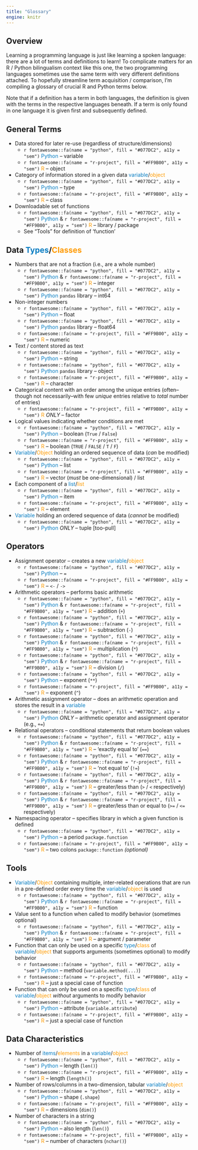```yaml
---
title: "Glossary"
engine: knitr
---
```


## Overview

Learning a programming language is just like learning a spoken language: there are a lot of terms and definitions to learn! To complicate matters for an R / Python bilingualism context like this one, the two programming languages sometimes use the same term with very different definitions attached. To hopefully streamline term acquisition / comparison, I'm compiling a glossary of crucial R and Python terms below.

Note that if a definition has a term in both languages, the definition is given with the terms in the respective languages beneath. If a term is only found in one language it is given first and subsequently defined.

## General Terms

- Data stored for later re-use (regardless of structure/dimensions)
    - `r fontawesome::fa(name = "python", fill = "#077DC2", a11y = "sem")` <span style="color:#077DC2">Python</span> -- variable
    -  `r fontawesome::fa(name = "r-project", fill = "#FF9B00", a11y = "sem")` <span style="color:#FF9B00">R</span> -- object

- Category of information stored in a given data <span style="color:#077DC2">variable</span>/<span style="color:#FF9B00">object</span>
    - `r fontawesome::fa(name = "python", fill = "#077DC2", a11y = "sem")` <span style="color:#077DC2">Python</span> -- type
    -  `r fontawesome::fa(name = "r-project", fill = "#FF9B00", a11y = "sem")` <span style="color:#FF9B00">R</span> -- class

- Downloadable set of functions
    - `r fontawesome::fa(name = "python", fill = "#077DC2", a11y = "sem")` <span style="color:#077DC2">Python</span> & `r fontawesome::fa(name = "r-project", fill = "#FF9B00", a11y = "sem")` <span style="color:#FF9B00">R</span> -- library / package
    - See "Tools" for definition of 'function'

## Data <span style="color:#077DC2">Types</span>/<span style="color:#FF9B00">Classes</span>

- Numbers that are not a fraction (i.e., are a whole number)
    - `r fontawesome::fa(name = "python", fill = "#077DC2", a11y = "sem")` <span style="color:#077DC2">Python</span> & `r fontawesome::fa(name = "r-project", fill = "#FF9B00", a11y = "sem")` <span style="color:#FF9B00">R</span> -- integer
    - `r fontawesome::fa(name = "python", fill = "#077DC2", a11y = "sem")` <span style="color:#077DC2">Python</span> `pandas` library -- int64

- Non-integer numbers
    - `r fontawesome::fa(name = "python", fill = "#077DC2", a11y = "sem")` <span style="color:#077DC2">Python</span> -- float
    - `r fontawesome::fa(name = "python", fill = "#077DC2", a11y = "sem")` <span style="color:#077DC2">Python</span> `pandas` library -- float64
    -  `r fontawesome::fa(name = "r-project", fill = "#FF9B00", a11y = "sem")` <span style="color:#FF9B00">R</span> -- numeric

- Text / content stored as text
    - `r fontawesome::fa(name = "python", fill = "#077DC2", a11y = "sem")` <span style="color:#077DC2">Python</span> -- string
    - `r fontawesome::fa(name = "python", fill = "#077DC2", a11y = "sem")` <span style="color:#077DC2">Python</span> `pandas` library -- object
    -  `r fontawesome::fa(name = "r-project", fill = "#FF9B00", a11y = "sem")` <span style="color:#FF9B00">R</span> -- character

- Categorical content with an order among the unique entries (often--though not necessarily--with few _unique_ entries relative to _total_ number of entries)
    -  `r fontawesome::fa(name = "r-project", fill = "#FF9B00", a11y = "sem")` <span style="color:#FF9B00">R</span> _ONLY_ -- factor

- Logical values indicating whether conditions are met
    - `r fontawesome::fa(name = "python", fill = "#077DC2", a11y = "sem")` <span style="color:#077DC2">Python</span> -- boolean (`True` / `False`)
    -  `r fontawesome::fa(name = "r-project", fill = "#FF9B00", a11y = "sem")` <span style="color:#FF9B00">R</span> -- boolean (`TRUE` / `FALSE` / `T` / `F`)

- <span style="color:#077DC2">Variable</span>/<span style="color:#FF9B00">Object</span> holding an ordered sequence of data (_can_ be modified)
   - `r fontawesome::fa(name = "python", fill = "#077DC2", a11y = "sem")` <span style="color:#077DC2">Python</span> -- list
    -  `r fontawesome::fa(name = "r-project", fill = "#FF9B00", a11y = "sem")` <span style="color:#FF9B00">R</span> -- vector (_must_ be one-dimensional) / list

- Each component of a <span style="color:#077DC2">list</span>/<span style="color:#FF9B00">list</span>
   - `r fontawesome::fa(name = "python", fill = "#077DC2", a11y = "sem")` <span style="color:#077DC2">Python</span> -- item
    -  `r fontawesome::fa(name = "r-project", fill = "#FF9B00", a11y = "sem")` <span style="color:#FF9B00">R</span> -- element

- <span style="color:#077DC2">Variable</span> holding an ordered sequence of data (_cannot_ be modified)
   - `r fontawesome::fa(name = "python", fill = "#077DC2", a11y = "sem")` <span style="color:#077DC2">Python</span> _ONLY_ -- tuple [too-pull]

## Operators

- Assignment operator -- creates a new <span style="color:#077DC2">variable</span>/<span style="color:#FF9B00">object</span>
    - `r fontawesome::fa(name = "python", fill = "#077DC2", a11y = "sem")` <span style="color:#077DC2">Python</span> -- `=`
    -  `r fontawesome::fa(name = "r-project", fill = "#FF9B00", a11y = "sem")` <span style="color:#FF9B00">R</span> -- `<-` / `->`

- Arithmetic operators -- performs basic arithmetic
    - `r fontawesome::fa(name = "python", fill = "#077DC2", a11y = "sem")` <span style="color:#077DC2">Python</span> & `r fontawesome::fa(name = "r-project", fill = "#FF9B00", a11y = "sem")` <span style="color:#FF9B00">R</span> -- addition (`+`)
    - `r fontawesome::fa(name = "python", fill = "#077DC2", a11y = "sem")` <span style="color:#077DC2">Python</span> & `r fontawesome::fa(name = "r-project", fill = "#FF9B00", a11y = "sem")` <span style="color:#FF9B00">R</span> -- subtraction (`-`)
    - `r fontawesome::fa(name = "python", fill = "#077DC2", a11y = "sem")` <span style="color:#077DC2">Python</span> & `r fontawesome::fa(name = "r-project", fill = "#FF9B00", a11y = "sem")` <span style="color:#FF9B00">R</span> -- multiplication (`*`)
    - `r fontawesome::fa(name = "python", fill = "#077DC2", a11y = "sem")` <span style="color:#077DC2">Python</span> & `r fontawesome::fa(name = "r-project", fill = "#FF9B00", a11y = "sem")` <span style="color:#FF9B00">R</span> -- division (`/`)
    - `r fontawesome::fa(name = "python", fill = "#077DC2", a11y = "sem")` <span style="color:#077DC2">Python</span> -- exponent (`**`)
    -  `r fontawesome::fa(name = "r-project", fill = "#FF9B00", a11y = "sem")` <span style="color:#FF9B00">R</span> -- exponent (`^`)

- Arithmetic assignment operator -- does an arithmetic operation and stores the result in a <span style="color:#077DC2">variable</span>
    - `r fontawesome::fa(name = "python", fill = "#077DC2", a11y = "sem")` <span style="color:#077DC2">Python</span> _ONLY_ -- arithmetic operator and assignment operator (e.g., `+=`)

- Relational operators -- conditional statements that return boolean values
    - `r fontawesome::fa(name = "python", fill = "#077DC2", a11y = "sem")` <span style="color:#077DC2">Python</span> & `r fontawesome::fa(name = "r-project", fill = "#FF9B00", a11y = "sem")` <span style="color:#FF9B00">R</span> -- 'exactly equal to' (`==`)
    - `r fontawesome::fa(name = "python", fill = "#077DC2", a11y = "sem")` <span style="color:#077DC2">Python</span> & `r fontawesome::fa(name = "r-project", fill = "#FF9B00", a11y = "sem")` <span style="color:#FF9B00">R</span> -- 'not equal to' (`!=`)
    - `r fontawesome::fa(name = "python", fill = "#077DC2", a11y = "sem")` <span style="color:#077DC2">Python</span> & `r fontawesome::fa(name = "r-project", fill = "#FF9B00", a11y = "sem")` <span style="color:#FF9B00">R</span> -- greater/less than (`>` / `<` respectively)
    - `r fontawesome::fa(name = "python", fill = "#077DC2", a11y = "sem")` <span style="color:#077DC2">Python</span> & `r fontawesome::fa(name = "r-project", fill = "#FF9B00", a11y = "sem")` <span style="color:#FF9B00">R</span> -- greater/less than or equal to (`>=` / `<=` respectively)

- Namespacing operator -- specifies library in which a given function is defined
    - `r fontawesome::fa(name = "python", fill = "#077DC2", a11y = "sem")` <span style="color:#077DC2">Python</span> -- a period `package.function`
    -  `r fontawesome::fa(name = "r-project", fill = "#FF9B00", a11y = "sem")` <span style="color:#FF9B00">R</span> -- two colons `package::function` _(optional)_

## Tools

- <span style="color:#077DC2">Variable</span>/<span style="color:#FF9B00">Object</span> containing multiple, inter-related operations that are run in a pre-defined order every time the <span style="color:#077DC2">variable</span>/<span style="color:#FF9B00">object</span> is used
    - `r fontawesome::fa(name = "python", fill = "#077DC2", a11y = "sem")` <span style="color:#077DC2">Python</span> & `r fontawesome::fa(name = "r-project", fill = "#FF9B00", a11y = "sem")` <span style="color:#FF9B00">R</span> -- function

- Value sent to a function when called to modify behavior (sometimes optional)
    - `r fontawesome::fa(name = "python", fill = "#077DC2", a11y = "sem")` <span style="color:#077DC2">Python</span> & `r fontawesome::fa(name = "r-project", fill = "#FF9B00", a11y = "sem")` <span style="color:#FF9B00">R</span> -- argument / parameter

- Function that can only be used on a specific <span style="color:#077DC2">type</span>/<span style="color:#FF9B00">class</span> of <span style="color:#077DC2">variable</span>/<span style="color:#FF9B00">object</span> that supports arguments (sometimes optional) to modify behavior
    - `r fontawesome::fa(name = "python", fill = "#077DC2", a11y = "sem")` <span style="color:#077DC2">Python</span> -- method (`variable.method(...)`)
    -  `r fontawesome::fa(name = "r-project", fill = "#FF9B00", a11y = "sem")` <span style="color:#FF9B00">R</span> -- just a special case of function

- Function that can only be used on a specific <span style="color:#077DC2">type</span>/<span style="color:#FF9B00">class</span> of <span style="color:#077DC2">variable</span>/<span style="color:#FF9B00">object</span> _without_ arguments to modify behavior
    - `r fontawesome::fa(name = "python", fill = "#077DC2", a11y = "sem")` <span style="color:#077DC2">Python</span> -- attribute (`variable.attribute`)
    -  `r fontawesome::fa(name = "r-project", fill = "#FF9B00", a11y = "sem")` <span style="color:#FF9B00">R</span> -- just a special case of function

## Data Characteristics

- Number of <span style="color:#077DC2">items</span>/<span style="color:#FF9B00">elements</span> in a <span style="color:#077DC2">variable</span>/<span style="color:#FF9B00">object</span>
    - `r fontawesome::fa(name = "python", fill = "#077DC2", a11y = "sem")` <span style="color:#077DC2">Python</span> -- length (`len()`)
    -  `r fontawesome::fa(name = "r-project", fill = "#FF9B00", a11y = "sem")` <span style="color:#FF9B00">R</span> -- length (`length()`)

- Number of rows/columns in a two-dimension, tabular <span style="color:#077DC2">variable</span>/<span style="color:#FF9B00">object</span>
    - `r fontawesome::fa(name = "python", fill = "#077DC2", a11y = "sem")` <span style="color:#077DC2">Python</span> -- shape (`.shape`)
    -  `r fontawesome::fa(name = "r-project", fill = "#FF9B00", a11y = "sem")` <span style="color:#FF9B00">R</span> -- dimensions (`dim()`)

- Number of characters in a string
    - `r fontawesome::fa(name = "python", fill = "#077DC2", a11y = "sem")` <span style="color:#077DC2">Python</span> -- also length (`len()`)
    -  `r fontawesome::fa(name = "r-project", fill = "#FF9B00", a11y = "sem")` <span style="color:#FF9B00">R</span> -- number of characters (`nchar()`)



